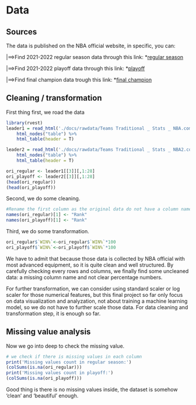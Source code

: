 # Data 

## Sources
The data is published on the NBA official website, in specific, you can:

|==>Find 2021-2022 regular season data through this link: *[regular season](https://www.nba.com/stats/teams/traditional?Season=2021-22)

|==>Find 2021-2022 playoff data through this link: *[playoff](https://www.nba.com/stats/teams/traditional?Season=2021-22&SeasonType=Playoffs)

|==>Find final champion data trough this link: *[final champion](https://www.nba.com/stats/team/1610612744/traditional)

## Cleaning / transformation

First thing first, we road the data
```r
library(rvest)
leader1 = read_html('./docs/rawdata/Teams Traditional _ Stats _ NBA.com.html') %>%
    html_nodes("table") %>%
    html_table(header = T)

leader2 = read_html('./docs/rawdata/Teams Traditional _ Stats _ NBA2.com.html') %>%
    html_nodes("table") %>%
    html_table(header = T)

ori_regular <- leader1[[3]][,1:28]
ori_playoff <- leader2[[3]][,1:28]
(head(ori_regular))
(head(ori_playoff))

```

Second, we do some cleaning.

```r
#Rename the first column as the original data do not have a column name.
names(ori_regular)[1] <- "Rank"
names(ori_playoff)[1] <- "Rank"
```

Third, we do some transformation.
```r
ori_regular$`WIN%`<-ori_regular$`WIN%`*100
ori_playoff$`WIN%`<-ori_playoff$`WIN%`*100
```


We have to admit that because those data is collected by NBA official with most advanced equipment, so it is quite clean and well structured. By carefully checking every rows and columns, we finally find some uncleaned data: a missing column name and not clear percentage numbers. 

For further transformation, we can consider using standard scaler or log scaler for those numerical features, but this final project so far only focus on data visualization and analyzation, not about training a machine learning model, so we do not have to further scale those data. For data cleaning and transformation step, it is enough so far.


## Missing value analysis

Now we go into deep to check the missing value.
```r
# we check if there is missing values in each column
print('Missing values count in regular season:')
(colSums(is.na(ori_regular)))
print('Missing values count in playoff:')
(colSums(is.na(ori_playoff)))
```


Good thing is there is no missing values inside, the dataset is somehow 'clean' and 'beautiful' enough.
